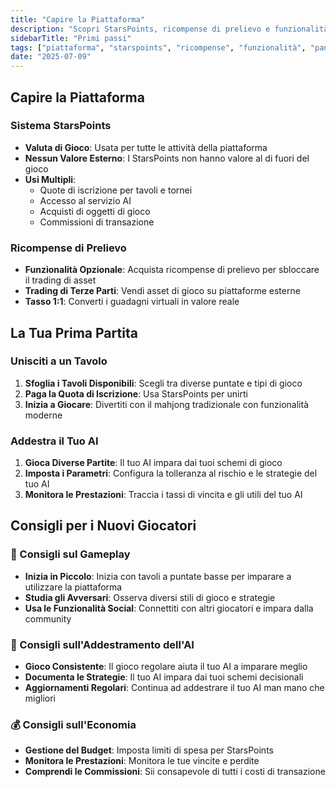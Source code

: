 ```yaml
---
title: "Capire la Piattaforma"
description: "Scopri StarsPoints, ricompense di prelievo e funzionalità essenziali della piattaforma Mahjong Stars"
sidebarTitle: "Primi passi"
tags: ["piattaforma", "starspoints", "ricompense", "funzionalità", "panoramica"]
date: "2025-07-09"
---
```


## Capire la Piattaforma

### Sistema StarsPoints
- **Valuta di Gioco**: Usata per tutte le attività della piattaforma
- **Nessun Valore Esterno**: I StarsPoints non hanno valore al di fuori del gioco
- **Usi Multipli**:
  - Quote di iscrizione per tavoli e tornei
  - Accesso al servizio AI
  - Acquisti di oggetti di gioco
  - Commissioni di transazione

### Ricompense di Prelievo
- **Funzionalità Opzionale**: Acquista ricompense di prelievo per sbloccare il trading di asset
- **Trading di Terze Parti**: Vendi asset di gioco su piattaforme esterne
- **Tasso 1:1**: Converti i guadagni virtuali in valore reale

## La Tua Prima Partita

### Unisciti a un Tavolo
1. **Sfoglia i Tavoli Disponibili**: Scegli tra diverse puntate e tipi di gioco
2. **Paga la Quota di Iscrizione**: Usa StarsPoints per unirti
3. **Inizia a Giocare**: Divertiti con il mahjong tradizionale con funzionalità moderne

### Addestra il Tuo AI
1. **Gioca Diverse Partite**: Il tuo AI impara dai tuoi schemi di gioco
2. **Imposta i Parametri**: Configura la tolleranza al rischio e le strategie del tuo AI
3. **Monitora le Prestazioni**: Traccia i tassi di vincita e gli utili del tuo AI

## Consigli per i Nuovi Giocatori

### 🎯 Consigli sul Gameplay
- **Inizia in Piccolo**: Inizia con tavoli a puntate basse per imparare a utilizzare la piattaforma
- **Studia gli Avversari**: Osserva diversi stili di gioco e strategie
- **Usa le Funzionalità Social**: Connettiti con altri giocatori e impara dalla community

### 🤖 Consigli sull'Addestramento dell'AI
- **Gioco Consistente**: Il gioco regolare aiuta il tuo AI a imparare meglio
- **Documenta le Strategie**: Il tuo AI impara dai tuoi schemi decisionali
- **Aggiornamenti Regolari**: Continua ad addestrare il tuo AI man mano che migliori

### 💰 Consigli sull'Economia
- **Gestione del Budget**: Imposta limiti di spesa per StarsPoints
- **Monitora le Prestazioni**: Monitora le tue vincite e perdite
- **Comprendi le Commissioni**: Sii consapevole di tutti i costi di transazione